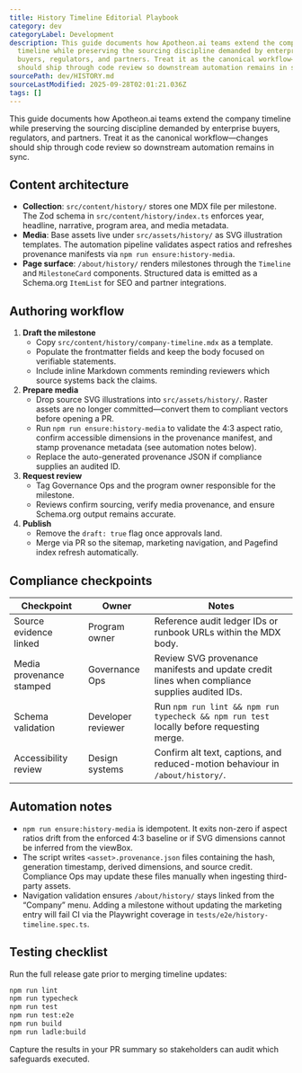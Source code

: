 ```yaml
---
title: History Timeline Editorial Playbook
category: dev
categoryLabel: Development
description: This guide documents how Apotheon.ai teams extend the company
  timeline while preserving the sourcing discipline demanded by enterprise
  buyers, regulators, and partners. Treat it as the canonical workflow—changes
  should ship through code review so downstream automation remains in sync.
sourcePath: dev/HISTORY.md
sourceLastModified: 2025-09-28T02:01:21.036Z
tags: []
---
```


This guide documents how Apotheon.ai teams extend the company timeline while preserving the sourcing discipline demanded by enterprise buyers, regulators, and partners. Treat it as the canonical workflow—changes should ship through code review so downstream automation remains in sync.

## Content architecture

- **Collection**: `src/content/history/` stores one MDX file per milestone. The Zod schema in `src/content/history/index.ts` enforces year, headline, narrative, program area, and media metadata.
- **Media**: Base assets live under `src/assets/history/` as SVG illustration templates. The automation pipeline validates aspect ratios and refreshes provenance manifests via `npm run ensure:history-media`.
- **Page surface**: `/about/history/` renders milestones through the `Timeline` and `MilestoneCard` components. Structured data is emitted as a Schema.org `ItemList` for SEO and partner integrations.

## Authoring workflow

1. **Draft the milestone**
   - Copy `src/content/history/company-timeline.mdx` as a template.
   - Populate the frontmatter fields and keep the body focused on verifiable statements.
   - Include inline Markdown comments reminding reviewers which source systems back the claims.
2. **Prepare media**
   - Drop source SVG illustrations into `src/assets/history/`. Raster assets are no longer committed—convert them to compliant vectors before opening a PR.
   - Run `npm run ensure:history-media` to validate the 4:3 aspect ratio, confirm accessible dimensions in the provenance manifest, and stamp provenance metadata (see automation notes below).
   - Replace the auto-generated provenance JSON if compliance supplies an audited ID.
3. **Request review**
   - Tag Governance Ops and the program owner responsible for the milestone.
   - Reviews confirm sourcing, verify media provenance, and ensure Schema.org output remains accurate.
4. **Publish**
   - Remove the `draft: true` flag once approvals land.
   - Merge via PR so the sitemap, marketing navigation, and Pagefind index refresh automatically.

## Compliance checkpoints

| Checkpoint               | Owner              | Notes                                                                                         |
| ------------------------ | ------------------ | --------------------------------------------------------------------------------------------- |
| Source evidence linked   | Program owner      | Reference audit ledger IDs or runbook URLs within the MDX body.                               |
| Media provenance stamped | Governance Ops     | Review SVG provenance manifests and update credit lines when compliance supplies audited IDs. |
| Schema validation        | Developer reviewer | Run `npm run lint && npm run typecheck && npm run test` locally before requesting merge.      |
| Accessibility review     | Design systems     | Confirm alt text, captions, and reduced-motion behaviour in `/about/history/`.                |

## Automation notes

- `npm run ensure:history-media` is idempotent. It exits non-zero if aspect ratios drift from the enforced 4:3 baseline or if SVG dimensions cannot be inferred from the viewBox.
- The script writes `<asset>.provenance.json` files containing the hash, generation timestamp, derived dimensions, and source credit. Compliance Ops may update these files manually when ingesting third-party assets.
- Navigation validation ensures `/about/history/` stays linked from the “Company” menu. Adding a milestone without updating the marketing entry will fail CI via the Playwright coverage in `tests/e2e/history-timeline.spec.ts`.

## Testing checklist

Run the full release gate prior to merging timeline updates:

```bash
npm run lint
npm run typecheck
npm run test
npm run test:e2e
npm run build
npm run ladle:build
```

Capture the results in your PR summary so stakeholders can audit which safeguards executed.
